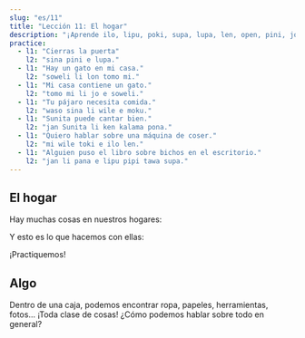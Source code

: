 ```yaml
---
slug: "es/11"
title: "Lección 11: El hogar"
description: "¡Aprende ilo, lipu, poki, supa, lupa, len, open, pini, jo, ijo!"
practice:
  - l1: "Cierras la puerta"
    l2: "sina pini e lupa."
  - l1: "Hay un gato en mi casa."
    l2: "soweli li lon tomo mi."
  - l1: "Mi casa contiene un gato."
    l2: "tomo mi li jo e soweli."
  - l1: "Tu pájaro necesita comida."
    l2: "waso sina li wile e moku."
  - l1: "Sunita puede cantar bien."
    l2: "jan Sunita li ken kalama pona."
  - l1: "Quiero hablar sobre una máquina de coser."
    l2: "mi wile toki e ilo len."
  - l1: "Alguien puso el libro sobre bichos en el escritorio."
    l2: "jan li pana e lipu pipi tawa supa."
---
```



## El hogar

Hay muchas cosas en nuestros hogares:

<List>
  <Word sl="ilo" m="herramienta, como un martillo, tenedor, móvil, aplicación" />
  <Word sl="lipu" m="cosa plana para 󱥡 sona, como un papel, carta, libro, página web" />
  <Word sl="poki" m="contenedor, como una caja, cajón, botella" />
  <Word sl="supa" m="superficie horizontal, como una estantería, escritorio, sofá" />
  <Word sl="lupa" m="una entrada, como una puerta, ventana, agujero" />
  <Word sl="len" m="algo que cubre, como ropa, zapatos, manta" />
</List>

Y esto es lo que hacemos con ellas:

<List>
  <Word sl="open" m="empezar, abrir, encender" />
  <Word sl="pini" m="terminar, cerrar, apagar" />
  <Word sl="jo" m="sostener, contener, incluir" />
</List>

¡Practiquemos!

<List>
  <Sentence sl="mi open e lupa." m="Abro la puerta." />
  <Sentence sl="jan li pini e poki moku." m="La persona cierra el frigorífico." />
  <Sentence sl="lipu li lon supa lape." m="El libro está en la cama." />
  <Sentence sl="poki mi li ken jo e len." m="Mi cajón tal vez contenga ropa." />
  <Sentence sl="ilo mi li wile e wawa." m="Mi móvil necesita electricidad." />
</List>

## Algo

Dentro de una caja, podemos encontrar ropa, papeles, herramientas, fotos... ¡Toda clase de cosas! ¿Cómo podemos hablar sobre todo en general?

<List>
  <Word sl="ijo" m="algo, cosa" />
  <Sentence sl="poki li jo e ijo." m="La caja tiene cosas." />
  <Sentence sl="jan li sitelen e ijo suwi." m="Alguien está dibujando algo tierno." />
  <Sentence sl="mi wile toki e ijo kasi." m="Me gustaría hablar sobre algo relacionado con plantas." />
</List>

<Practice exercises={frontmatter.practice} />
